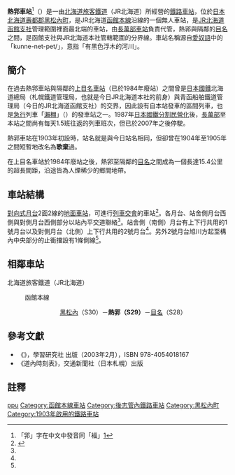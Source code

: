 {{noteTA
|T=zh-tw:熱郛車站;zh-hk:熱郛站;zh-cn:热郛站;
|1=zh-tw:熱郛車站;zh-hk:熱郛站;zh-cn:热郛站;
}}
{{日本車站資訊
|公司色 = #2cb431
|文字色 = 
|站名 = 熱郛車站
|圖片 =
|pxl = 
|圖片說明 =
|日文原名 =熱郛
|平假名 =ねっぷ
 |羅馬拼音 =Neppu
|副站名 = 
|所屬公司 = [[北海道旅客鐵道|北海道旅客鐵道]]（JR北海道）
|電報略號 =ネツ
|車站編號 ={{車站編號c|#ed1c23|S29}}
|所在地 = [[北海道|北海道]][[壽都郡|壽都郡]][[黑松內町|黑松內町]]字白井川
|車站構造 = [[地面車站|地面車站]]
|月台配置 =2面2線
|所屬路線 = {{color|#ed1c23|■}}[[函館本線|函館本線]]
|前一站 =S30 [[黑松內車站|黑松內]]
|前一站距離 =8.1
|後一站距離=15.4
|後一站 =[[目名車站|目名]] S28
|距離 =140.4
|起點站 = [[函館車站|函館]]
|啟用年月日 = 1903年（[[明治|明治]]36年）11月3日
|廢站年月日 = 
|乘客人數= 2
|上下車人次 =
|統計年度 =2013年
|轉車 =
|備註 =無人車站
}}
'''熱郛車站'''<ref>「郛」字在中文中發音同「福」[http://www.cns11643.gov.tw/AIDB/query_general_view.do?page=2&code=333e]</ref>（{{jpn|j=熱郛駅|hg=ねっぷえき|rm=Neppu eki|f=y}}）是一由[[北海道旅客鐵道|北海道旅客鐵道]]（JR北海道）所經營的[[鐵路車站|鐵路車站]]，位於[[日本|日本]][[北海道|北海道]][[壽都郡|壽都郡]][[黑松內町|黑松內町]]，是JR北海道[[函館本線|函館本線]]沿線的一個無人車站，是[[北海道旅客鐵道函館支社|JR北海道函館支社]]管理範圍裡面最北端的車站，由[[長萬部車站|長萬部車站]]負責代管，熱郛與隔鄰的[[目名車站|目名]]之間，是函館支社與JR北海道本社管轄範圍的分界線。車站名稱源自[[愛奴語|愛奴語]]中的「kunne-net-pet/{{lang|ja|クンネ・ネッ・ペッ}}」，意指「有黑色浮木的河川」。

==簡介==
在過去熱郛車站與隔鄰的[[上目名車站|上目名車站]]（已於1984年廢站）之間曾是[[日本國鐵|日本國鐵]]北海道總局（札幌鐵道管理局，也就是今日JR北海道本社的前身）與青函船舶鐵道管理局（今日的JR北海道函館支社）的交界，因此設有自本站發車的區間列車，也是[[急行|急行]]列車「[[瀨棚號列車|瀨棚]]」（{{lang|ja|せたな}}）的發車站之一。1987年[[日本國鐵分割民營化|日本國鐵分割民營化]]後，[[長萬部車站|長萬部]]至本站之間尚有每天1.5班往返的列車班次，但已於2007年之後停駛。

熱郛車站在1903年初設時，站名就是與今日站名相同，但卻曾在1904年至1905年之間短暫地改名為'''歌棄'''過。

在上目名車站於1984年廢站之後，熱郛至隔鄰的[[目名車站|目名]]之間成為一個長達15.4公里的超長間距，沿途皆為人煙稀少的鄉間地帶。
== 車站結構 ==
[[對向式月台|對向式月台]]2面2線的[[地面車站|地面車站]]，可進行[[列車交會|列車交會]]的車站<ref name="bunken1993">{{Cite book|editor=[[宮脇俊三|宮脇俊三]]|others=[[原田勝正|原田勝正]]|title=JR・私鉄全線各駅停車1 北海道630駅|publisher=[[小学館|小学館]]|date=1993-06|page=45|isbn=4-09-395401-1}}</ref>。各月台、站舍側月台西側與對側月台西側部分以站內平交道聯絡<ref name="bunken1993"/>。站舍側（南側）月台有上下行共用的1號月台以及對側月台（北側）上下行共用的2號月台<ref name="bunken1993"/>。另外2號月台旭川方起至構內中央部分的止衝擋設有1條側線<ref name="bunken1983"/>。

==相鄰車站==
; 北海道旅客鐵道（JR北海道）
: {{color|#ed1c23|■}}函館本線
::: [[黑松內站|黑松內]]（S30）－'''熱郛（S29）'''－[[目名站|目名]]（S28）

==參考文獻==
* 《{{lang|ja|JR全線・全駅舎 東日本編}}》，學習研究社 出版（2003年2月），ISBN 978-4054018167
* 《道內時刻表》，交通新聞社（日本札幌）出版

==註釋==
<references/>

{{函館本線2}}

{{DEFAULTSORT:Neppu}}
[[Category:日本鐵路車站_Ne|ppu]]
[[Category:函館本線車站|Category:函館本線車站]]
[[Category:後志管內鐵路車站|Category:後志管內鐵路車站]]
[[Category:黑松內町|Category:黑松內町]]
[[Category:1903年啟用的鐵路車站|Category:1903年啟用的鐵路車站]]